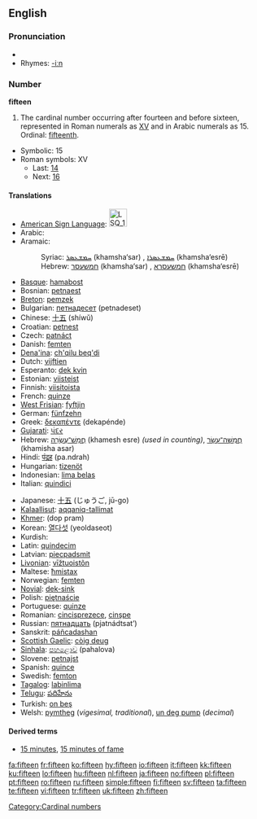 ==English==

===Pronunciation===
* {{audio|en-us-fifteen.ogg|Audio (US)}}
*Rhymes: [[Rhymes:English:-iːn|-iːn]]

===Number===
'''fifteen'''

# The cardinal number occurring after fourteen and before sixteen, represented in Roman numerals as [[XV]] and in Arabic numerals as 15. Ordinal: [[fifteenth]].
*Symbolic: 15
*Roman symbols: XV
**Last: [[fourteen|14]]
**Next: [[sixteen|16]]

====Translations====
{{trans-top|cardinal number}}
*[[American Sign Language]]: [[Image:LSQ 15.jpg|35px]]
*Arabic: {{Arab|[[خمسة عشر]]}} {{IPAchar|(xámsaʈ ʕášar)}}
*Aramaic:
*:Syriac: [[ܚܡܫܥܣܪ]] (khamsha‘sar) {{m}}, [[ܚܡܫܥܣܪܐ]] (khamsha‘esrē) {{f}}
*:Hebrew: [[חמשעסר]] (khamsha‘sar) {{m}}, [[חמשעסרא]] (khamsha‘esrē) {{f}}
*[[Basque]]: [[hamabost]]
*Bosnian: [[petnaest]]
*[[Breton]]: [[pemzek]]
*Bulgarian: [[петнадесет]] (petnadeset)
*Chinese: [[十五]] (shíwǔ)
*Croatian: [[petnest]]
*Czech: [[patnáct]]
*Danish: [[femten]]
*[[Dena'ina]]: [[ch'qilu beq'di]]
*Dutch: [[vijftien]] {{f}}
*Esperanto: [[dek kvin]]
*Estonian: [[viisteist]]
*Finnish: [[viisitoista]]
*French: [[quinze]] {{m}}
*[[West Frisian]]: [[fyftjin]]
*German: [[fünfzehn]] {{f}}
*Greek: [[δεκαπέντε]] (dekapénde)
*[[Gujarati]]: [[પંદર]]
*Hebrew: [[חמש עשרה|חֲמֵשׁ־עֶשְׂרֵה]] (khamesh esre) {{f}} ''(used in counting)'', [[חמישה עשר|חֲמִשָּׁה־עָשָׂר]] (khamisha asar) {{m}}
*Hindi: [[पंद्रह]] (pa.ndrah) {{m}}
*Hungarian: [[tizenöt]]
*Indonesian: [[lima belas]]
*Italian: [[quindici]] {{m}}
{{trans-mid}}
*Japanese: [[十五]] (じゅうご, jū-go)
*[[Kalaallisut]]: [[aqqaniq-tallimat]]
*[[Khmer]]: {{Khmr|[[ដប់ប្រាំ]]}} (dop pram)
*Korean: [[열다섯]] (yeoldaseot)
*Kurdish: {{KUchar|[[پانزه‌]]}}
*Latin: [[quindecim]]
*Latvian: [[piecpadsmit]]
*[[Livonian]]: [[vīžtuoistõn]]
*Maltese: [[ħmistax]]
*Norwegian: [[femten]]
*[[Novial]]: [[dek-sink]]
*Polish: [[piętnaście]]
*Portuguese: [[quinze]]
*Romanian: [[cincisprezece]], [[cinşpe]] {{italbrac|informal}}
*Russian: [[пятнадцать]] (pjatnádtsat’)
*Sanskrit: [[páñcadashan]]
*[[Scottish Gaelic]]: [[còig deug]]
*[[Sinhala]]: [[පහළොව]] (pahalova)
*Slovene: [[petnajst]]
*Spanish: [[quince]] {{m}}
*Swedish: [[femton]]
*[[Tagalog]]: [[labinlima]]
*[[Telugu]]: [[పదిహేను]]
*Turkish: [[on beş]]
*Welsh: [[pymtheg]] (''vigesimal, traditional''), [[un deg pump]] (''decimal'')
{{trans-bottom}}

====Derived terms====
*[[15 minutes]], [[15 minutes of fame]]

[[Category:Cardinal numbers]]

[[fa:fifteen]]
[[fr:fifteen]]
[[ko:fifteen]]
[[hy:fifteen]]
[[io:fifteen]]
[[it:fifteen]]
[[kk:fifteen]]
[[ku:fifteen]]
[[lo:fifteen]]
[[hu:fifteen]]
[[nl:fifteen]]
[[ja:fifteen]]
[[no:fifteen]]
[[pl:fifteen]]
[[pt:fifteen]]
[[ro:fifteen]]
[[ru:fifteen]]
[[simple:fifteen]]
[[fi:fifteen]]
[[sv:fifteen]]
[[ta:fifteen]]
[[te:fifteen]]
[[vi:fifteen]]
[[tr:fifteen]]
[[uk:fifteen]]
[[zh:fifteen]]